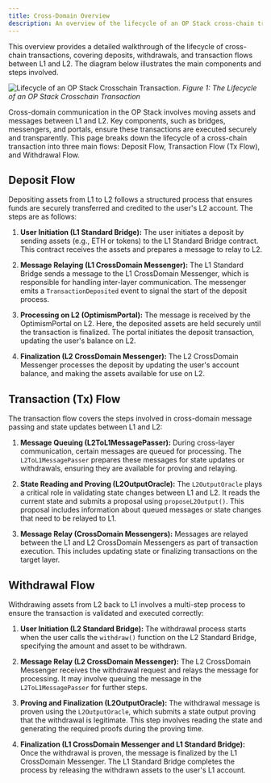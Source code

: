 ```yaml
---
title: Cross-Domain Overview
description: An overview of the lifecycle of an OP Stack cross-chain transaction, detailing the flow of transactions between Layer 2 and Layer 1.
---
```

This overview provides a detailed walkthrough of the lifecycle of cross-chain transactions, covering deposits, withdrawals, and transaction flows between L1 and L2. The diagram below illustrates the main components and steps involved.

![Lifecycle of an OP Stack Crosschain Transaction.](/public/img/op-stack/protocol/op-cross-chain-txn.jpeg)
_Figure 1: The Lifecycle of an OP Stack Crosschain Transaction_

Cross-domain communication in the OP Stack involves moving assets and messages between L1 and L2. Key components, such as bridges, messengers, and portals, ensure these transactions are executed securely and transparently. This page breaks down the lifecycle of a cross-chain transaction into three main flows: Deposit Flow, Transaction Flow (Tx Flow), and Withdrawal Flow.

## Deposit Flow

Depositing assets from L1 to L2 follows a structured process that ensures funds are securely transferred and credited to the user's L2 account. The steps are as follows:

1.  **User Initiation (L1 Standard Bridge):**
  The user initiates a deposit by sending assets (e.g., ETH or tokens) to the L1 Standard Bridge contract. This contract receives the assets and prepares a message to relay to L2.

2.  **Message Relaying (L1 CrossDomain Messenger):**
  The L1 Standard Bridge sends a message to the L1 CrossDomain Messenger, which is responsible for handling inter-layer communication. The messenger emits a `TransactionDeposited` event to signal the start of the deposit process.

3.  **Processing on L2 (OptimismPortal):**
  The message is received by the OptimismPortal on L2. Here, the deposited assets are held securely until the transaction is finalized. The portal initiates the deposit transaction, updating the user's balance on L2.

4.  **Finalization (L2 CrossDomain Messenger):**
  The L2 CrossDomain Messenger processes the deposit by updating the user's account balance, and making the assets available for use on L2.

## Transaction (Tx) Flow

The transaction flow covers the steps involved in cross-domain message passing and state updates between L1 and L2:

1.  **Message Queuing (L2ToL1MessagePasser):**
During cross-layer communication, certain messages are queued for processing. The `L2ToL1MessagePasser` prepares these messages for state updates or withdrawals, ensuring they are available for proving and relaying.

2.  **State Reading and Proving (L2OutputOracle):**
The `L2OutputOracle` plays a critical role in validating state changes between L1 and L2. It reads the current state and submits a proposal using `proposeL2Output()`. This proposal includes information about queued messages or state changes that need to be relayed to L1.

3.  **Message Relay (CrossDomain Messengers):**
Messages are relayed between the L1 and L2 CrossDomain Messengers as part of transaction execution. This includes updating state or finalizing transactions on the target layer.


## Withdrawal Flow

Withdrawing assets from L2 back to L1 involves a multi-step process to ensure the transaction is validated and executed correctly:

1.  **User Initiation (L2 Standard Bridge):**
The withdrawal process starts when the user calls the `withdraw()` function on the L2 Standard Bridge, specifying the amount and asset to be withdrawn.

2.  **Message Relay (L2 CrossDomain Messenger):**
The L2 CrossDomain Messenger receives the withdrawal request and relays the message for processing. It may involve queuing the message in the `L2ToL1MessagePasser` for further steps.

3.  **Proving and Finalization (L2OutputOracle):**
The withdrawal message is proven using the `L2OutputOracle`, which submits a state output proving that the withdrawal is legitimate. This step involves reading the state and generating the required proofs during the proving time.

4.  **Finalization (L1 CrossDomain Messenger and L1 Standard Bridge):**
Once the withdrawal is proven, the message is finalized by the L1 CrossDomain Messenger. The L1 Standard Bridge completes the process by releasing the withdrawn assets to the user's L1 account.
